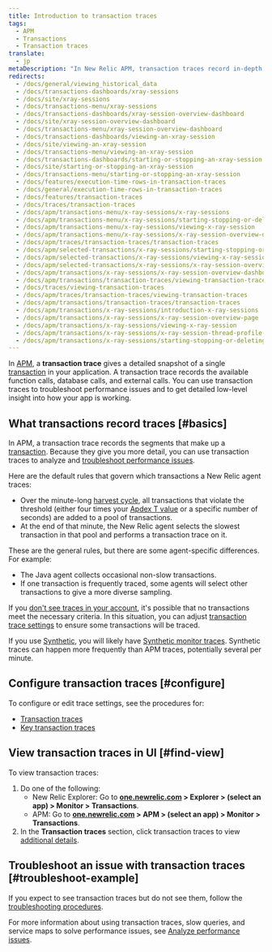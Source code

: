 ```yaml
---
title: Introduction to transaction traces
tags:
  - APM
  - Transactions
  - Transaction traces
translate:
  - jp
metaDescription: "In New Relic APM, transaction traces record in-depth data from your application's slowest HTTP requests and database queries."
redirects:
  - /docs/general/viewing_historical_data
  - /docs/transactions-dashboards/xray-sessions
  - /docs/site/xray-sessions
  - /docs/transactions-menu/xray-sessions
  - /docs/transactions-dashboards/xray-session-overview-dashboard
  - /docs/site/xray-session-overview-dashboard
  - /docs/transactions-menu/xray-session-overview-dashboard
  - /docs/transactions-dashboards/viewing-an-xray-session
  - /docs/site/viewing-an-xray-session
  - /docs/transactions-menu/viewing-an-xray-session
  - /docs/transactions-dashboards/starting-or-stopping-an-xray-session
  - /docs/site/starting-or-stopping-an-xray-session
  - /docs/transactions-menu/starting-or-stopping-an-xray-session
  - /docs/features/execution-time-rows-in-transaction-traces
  - /docs/general/execution-time-rows-in-transaction-traces
  - /docs/features/transaction-traces
  - /docs/traces/transaction-traces
  - /docs/apm/transactions-menu/x-ray-sessions/x-ray-sessions
  - /docs/apm/transactions-menu/x-ray-sessions/starting-stopping-or-deleting-x-ray-session
  - /docs/apm/transactions-menu/x-ray-sessions/viewing-x-ray-session
  - /docs/apm/transactions-menu/x-ray-sessions/x-ray-session-overview-dashboard
  - /docs/apm/traces/transaction-traces/transaction-traces
  - /docs/apm/selected-transactions/x-ray-sessions/starting-stopping-or-deleting-x-ray-session
  - /docs/apm/selected-transactions/x-ray-sessions/viewing-x-ray-session
  - /docs/apm/selected-transactions/x-ray-sessions/x-ray-session-overview-dashboard
  - /docs/apm/transactions/x-ray-sessions/x-ray-session-overview-dashboard
  - /docs/apm/transactions/transaction-traces/viewing-transaction-traces
  - /docs/traces/viewing-transaction-traces
  - /docs/apm/traces/transaction-traces/viewing-transaction-traces
  - /docs/apm/transactions/transaction-traces/transaction-traces
  - /docs/apm/transactions/x-ray-sessions/introduction-x-ray-sessions
  - /docs/apm/transactions/x-ray-sessions/x-ray-session-overview-page
  - /docs/apm/transactions/x-ray-sessions/viewing-x-ray-session
  - /docs/apm/transactions/x-ray-sessions/x-ray-session-thread-profile-page
  - /docs/apm/transactions/x-ray-sessions/starting-stopping-or-deleting-x-ray-session
---
```


In [APM](/docs/apm/new-relic-apm), a **transaction trace** gives a detailed snapshot of a single [transaction](/docs/apm/transactions/intro-transactions/transactions-new-relic-apm) in your application. A transaction trace records the available function calls, database calls, and external calls. You can use transaction traces to troubleshoot performance issues and to get detailed low-level insight into how your app is working.

## What transactions record traces [#basics]

In APM, a transaction trace records the segments that make up a [transaction](/docs/apm/transactions/intro-transactions/transactions-new-relic-apm). Because they give you more detail, you can use transaction traces to analyze and [troubleshoot performance issues](#troubleshoot-example).

Here are the default rules that govern which transactions a New Relic agent traces:

* Over the minute-long [harvest cycle](/docs/using-new-relic/welcome-new-relic/getting-started/glossary#harvest-cycle), all transactions that violate the threshold (either four times your [Apdex T value](/docs/apm/new-relic-apm/apdex/apdex-measuring-user-satisfaction) or a specific number of seconds) are added to a pool of transactions.
* At the end of that minute, the New Relic agent selects the slowest transaction in that pool and performs a transaction trace on it.

These are the general rules, but there are some agent-specific differences. For example:

* The Java agent collects occasional non-slow transactions.
* If one transaction is frequently traced, some agents will select other transactions to give a more diverse sampling.

If you [don't see traces in your account](/docs/apm/transactions/transaction-traces/troubleshooting-not-seeing-transaction-traces), it's possible that no transactions meet the necessary criteria. In this situation, you can adjust [transaction trace settings](/docs/apm/transactions/transaction-traces/configure-transaction-traces) to ensure some transactions will be traced.

If you use [Synthetic](/docs/synthetics/new-relic-synthetics/getting-started/new-relic-synthetics), you will likely have [Synthetic monitor traces](/docs/synthetics/new-relic-synthetics/using-monitors/collect-synthetic-transaction-traces). Synthetic traces can happen more frequently than APM traces, potentially several per minute.

## Configure transaction traces [#configure]

To configure or edit trace settings, see the procedures for:

* [Transaction traces](/docs/apm/transactions/transaction-traces/configure-transaction-traces)
* [Key transaction traces](/docs/apm/transactions/transaction-traces/configure-transaction-traces#key-txns)

## View transaction traces in UI [#find-view]

To view transaction traces:

1. Do one of the following:
   * New Relic Explorer: Go to **[one.newrelic.com](https://one.newrelic.com) > Explorer > (select an app) > Monitor > Transactions**.
   * APM: Go to **[one.newrelic.com](https://one.newrelic.com) > APM > (select an app) > Monitor > Transactions**.
2. In the **Transaction traces** section, click transaction traces to view [additional details](/docs/apm/transactions/transaction-traces/transaction-traces-summary-page).

## Troubleshoot an issue with transaction traces [#troubleshoot-example]

If you expect to see transaction traces but do not see them, follow the [troubleshooting procedures](/docs/apm/transactions/transaction-traces/troubleshooting-not-seeing-transaction-traces).

For more information about using transaction traces, slow queries, and service maps to solve performance issues, see [Analyze performance issues](/docs/apm/applications-menu/features/analyze-database-instance-level-performance-issues).
